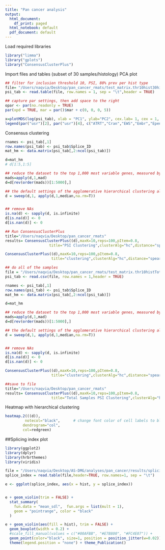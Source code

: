 ```yaml
---
title: "Pan cancer analysis"
output:
  html_document:
    df_print: paged
  html_notebook: default
  pdf_document: default
---
```


Load required libraries
```r
library("limma")
library("gplots")
library("ConsensusClusterPlus")
```

Import files and tables (subset of 30 samples/histology)
PCA plot
```r
## filter for inclusion threshold 10, PSI, 80% prev per hist type
file= "/Users/naqvia/Desktop/pan_cancer_rmats/test_matrix.thr10hist30histprev2.psi.tsv"
psi_tab <- read.table(file, row.names = 1, sep = "\t",header = TRUE)

## capture par settings, then add space to the right
opar <- par(no.readonly = TRUE)
par(xpd = TRUE, mar = par()$mar + c(0, 0, 0, 5))

x=plotMDS(log(psi_tab), xlab = "PC1", ylab="PC2", cex.lab= 1, cex = 1, col = c( c(rep("blue", 30)),c(rep("purple",30)), c(rep("black",1 )),c(rep("black",1)), c(rep("violet",30)), c(rep("grey",30)),c(rep("darkred",30)), c(rep("red",30)), c(rep("darkgreen",30)),c(rep("grey",2))), pch=16)
legend(par("usr")[2], par("usr")[4], c("ATRT","Cran","EWS","Embr","Epend","Gangl", "HGAT", "LGAT", "Medullo", "Olig"),col = c("blue","purple","black","black","violet","grey","darkred","red","darkgreen","grey"), pch = 16, bty = "n")

```


Consensus clustering
```r
rnames <- psi_tab[,1]
row.names(psi_tab) <- psi_tab$Splice_ID
mat_hm <- data.matrix(psi_tab[,2:ncol(psi_tab)])

d=mat_hm
# d[1:5,1:5]

## reduce the dataset to the top 1,000 most variable genes, measured by median absolute deviation
mads=apply(d,1,mad)
d=d[rev(order(mads))[1:5000],]

## the default settings of the agglomerative hierarchical clustering algorithm using Pearson correlation distance, so it is appropriate to gene median center d using
d = sweep(d,1, apply(d,1,median,na.rm=T))


## remove NAs
is.na(d) <- sapply(d, is.infinite)
d[is.na(d)] <- 0
d[is.nan(d)] <- 0

## Run ConsensusClusterPlus
title="/Users/naqvia/Desktop/pan_cancer_rmats"
results= ConsensusClusterPlus((d),maxK=10,reps=100,pItem=0.8,
                    title="PSI Clustering",clusterAlg="hc",distance="spearman",seed=123,innerLinkage = "average", finalLinkage = "average", plot="png")

ConsensusClusterPlus((d),maxK=10,reps=100,pItem=0.8,
                     title="clustering",clusterAlg="hc",distance="spearman",seed=123,innerLinkage = "average", finalLinkage = "average")

## do all of the samples 
file = "/Users/naqvia/Desktop/pan_cancer_rmats/test_matrix.thr10histTotalhistprev2.psi.csv"
psi_tab <- read.csv(file, row.names = 1,header = TRUE)

rnames <- psi_tab[,1]
row.names(psi_tab) <- psi_tab$Splice_ID
mat_hm <- data.matrix(psi_tab[,2:ncol(psi_tab)])

d=mat_hm

## reduce the dataset to the top 1,000 most variable genes, measured by median absolute deviation
mads=apply(d,1,mad)
d=d[rev(order(mads))[1:5000],]

## the default settings of the agglomerative hierarchical clustering algorithm using Pearson correlation distance, so it is appropriate to gene median center d using
d = sweep(d,1, apply(d,1,median,na.rm=T))


## remove NAs
is.na(d) <- sapply(d, is.infinite)
d[is.na(d)] <- 0
d[is.nan(d)] <- 0

ConsensusClusterPlus((d),maxK=10,reps=100,pItem=0.8,
                     title="clustering",clusterAlg="hc",distance="spearman",seed=123,innerLinkage = "average", finalLinkage = "average")

##save to file
title="/Users/naqvia/Desktop/pan_cancer_rmats"
results= ConsensusClusterPlus((d),maxK=10,reps=100,pItem=0.8,
                     title="Total Samples PSI Clustering",clusterAlg="hc",distance="spearman",seed=123,innerLinkage = "average", finalLinkage = "average", plot="png")


```
Heatmap with hierarchical clustering
```r

heatmap.2(((d)),
         notecol="black",      # change font color of cell labels to black
        dendrogram="col",
        col=redgreen)
```

##Splicing index plot
```r
library(ggplot2)
library(dplyr)
library(hrbrthemes)
library(viridis)

file = "/Users/naqvia/Desktop/AS-DMG/analyses/pan_cancer/results/splicing_index.v2.txt"
splice_index = read.table(file,header=TRUE, row.names=1, sep = "\t")

e <- ggplot(splice_index, aes(x = hist, y = splice_index))


e + geom_violin(trim = FALSE) + 
  stat_summary(
    fun.data = "mean_sdl",  fun.args = list(mult = 1), 
    geom = "pointrange", color = "black"
  )

e + geom_violin(aes(fill = hist), trim = FALSE) + 
  geom_boxplot(width = 0.2) +
  #scale_fill_manual(values = c("#00AFBB", "#E7B800", "#FC4E07")) +
  geom_point(color="black", size=1, position = position_jitter(w=0.02)) +
  theme(legend.position = "none") + theme_Publication()




```

